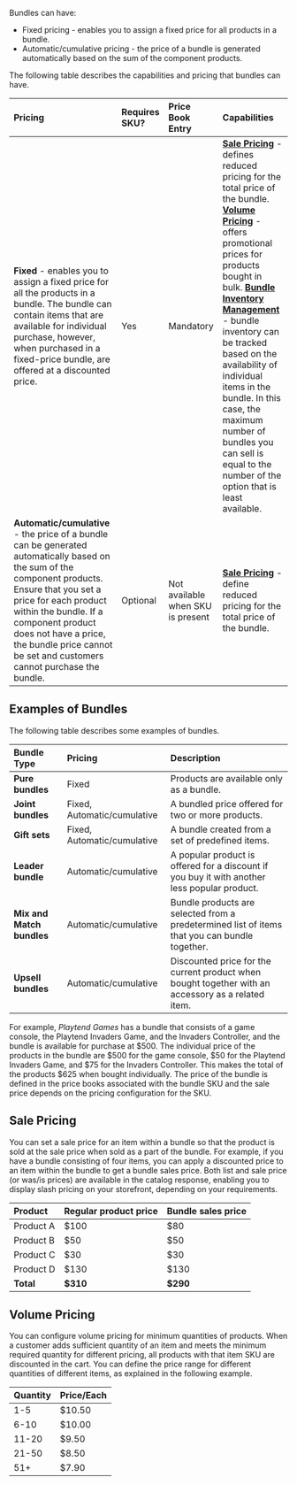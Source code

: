 Bundles can have:

- Fixed pricing - enables you to assign a fixed price for all products in a bundle.
- Automatic/cumulative pricing - the price of a bundle is generated automatically based on the sum of the component products.

The following table describes the capabilities and pricing that bundles can have.

| Pricing  | Requires SKU? | Price Book Entry | Capabilities |
|:----|:----- |:---- |:------ |
| **Fixed** - enables you to assign a fixed price for all the products in a bundle. The bundle can contain items that are available for individual purchase, however, when purchased in a fixed-price bundle, are offered at a discounted price.                                                                     | Yes           | Mandatory                         | **[Sale Pricing](#sale-pricing)** - defines reduced pricing for the total price of the bundle. **[Volume Pricing](#volume-pricing)** - offers promotional prices for products bought in bulk. [**Bundle Inventory Management**](#bundle-inventory) - bundle inventory can be tracked based on the availability of individual items in the bundle. In this case, the maximum number of bundles you can sell is equal to the number of the option that is least available. |
| **Automatic/cumulative** - the price of a bundle can be generated automatically based on the sum of the component products. Ensure that you set a price for each product within the bundle. If a component product does not have a price, the bundle price cannot be set and customers cannot purchase the bundle. | Optional      | Not available when SKU is present | **[Sale Pricing](#sale-pricing)** - define reduced pricing for the total price of the bundle. |

## Examples of Bundles

The following table describes some examples of bundles.

| Bundle Type               | Pricing                     | Description        |
|:--------------------------|:----------------------------|:-------------------|
| **Pure bundles**          | Fixed                       | Products are available only as a bundle. |
| **Joint bundles**         | Fixed, Automatic/cumulative | A bundled price offered for two or more products. |
| **Gift sets**             | Fixed, Automatic/cumulative | A bundle created from a set of predefined items. |
| **Leader bundle**         | Automatic/cumulative        | A popular product is offered for a discount if you buy it with another less popular product. |
| **Mix and Match bundles** | Automatic/cumulative        | Bundle products are selected from a predetermined list of items that you can bundle together. |
| **Upsell bundles**        | Automatic/cumulative        | Discounted price for the current product when bought together with an accessory as a related item. |

For example, *Playtend Games* has a bundle that consists of a game console, the Playtend Invaders Game, and the Invaders Controller, and the bundle is available for purchase at $500. The individual price of the products in the bundle are $500 for the game console, $50 for the Playtend Invaders Game, and $75 for the Invaders Controller. This makes the total of the products $625 when bought individually. The price of the bundle is defined in the price books associated with the bundle SKU and the sale price depends on the pricing configuration for the SKU.

## Sale Pricing

You can set a sale price for an item within a bundle so that the product is sold at the sale price when sold as a part of the bundle. For example, if you have a bundle consisting of four items, you can apply a discounted price to an item within the bundle to get a bundle sales price. Both list and sale price (or was/is prices) are available in the catalog response, enabling you to display slash pricing on your storefront, depending on your requirements.

| Product   | Regular product price | Bundle sales price |
|:----------|:----------------------|:-------------------|
| Product A | $100                  | $80                |
| Product B | $50                   | $50                |
| Product C | $30                   | $30                |
| Product D | $130                  | $130               |
| **Total** | **$310**              | **$290**           |

## Volume Pricing

You can configure volume pricing for minimum quantities of products. When a customer adds sufficient quantity of an item and meets the minimum required quantity for different pricing, all products with that item SKU are discounted in the cart. You can define the price range for different quantities of different items, as explained in the following example.

| Quantity | Price/Each |
|:---------|:-----------|
| 1-5      | $10.50     |
| 6-10     | $10.00     |
| 11-20    | $9.50      |
| 21-50    | $8.50      |
| 51+      | $7.90      |